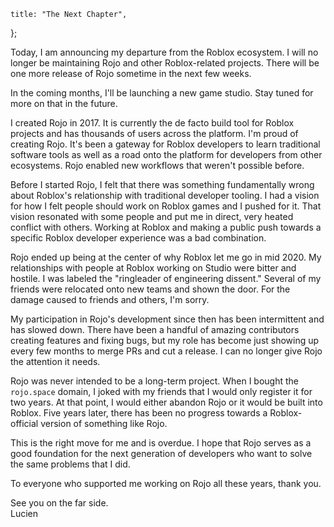 	title: "The Next Chapter",
};

Today, I am announcing my departure from the Roblox ecosystem. I will no longer be maintaining Rojo and other Roblox-related projects. There will be one more release of Rojo sometime in the next few weeks.

In the coming months, I'll be launching a new game studio. Stay tuned for more on that in the future.

I created Rojo in 2017. It is currently the de facto build tool for Roblox projects and has thousands of users across the platform. I'm proud of creating Rojo. It's been a gateway for Roblox developers to learn traditional software tools as well as a road onto the platform for developers from other ecosystems. Rojo enabled new workflows that weren't possible before.

Before I started Rojo, I felt that there was something fundamentally wrong about Roblox's relationship with traditional developer tooling. I had a vision for how I felt people should work on Roblox games and I pushed for it. That vision resonated with some people and put me in direct, very heated conflict with others. Working at Roblox and making a public push towards a specific Roblox developer experience was a bad combination.

Rojo ended up being at the center of why Roblox let me go in mid 2020. My relationships with people at Roblox working on Studio were bitter and hostile. I was labeled the "ringleader of engineering dissent." Several of my friends were relocated onto new teams and shown the door. For the damage caused to friends and others, I'm sorry.

My participation in Rojo's development since then has been intermittent and has slowed down. There have been a handful of amazing contributors creating features and fixing bugs, but my role has become just showing up every few months to merge PRs and cut a release. I can no longer give Rojo the attention it needs.

Rojo was never intended to be a long-term project. When I bought the `rojo.space` domain, I joked with my friends that I would only register it for two years. At that point, I would either abandon Rojo or it would be built into Roblox. Five years later, there has been no progress towards a Roblox-official version of something like Rojo.

This is the right move for me and is overdue. I hope that Rojo serves as a good foundation for the next generation of developers who want to solve the same problems that I did.

To everyone who supported me working on Rojo all these years, thank you.

See you on the far side.  
Lucien
